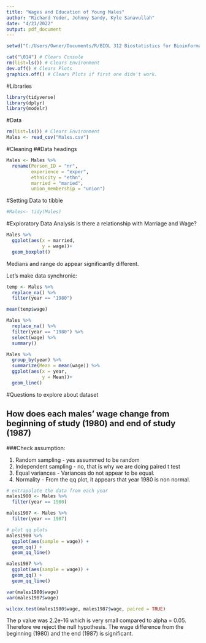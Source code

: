 ---
title: "Wages and Education of Young Males"
author: "Richard Yoder, Johnny Sandy, Kyle Sanavullah"
date: "4/21/2022"
output: pdf_document
---
```{r, message=FALSE}
setwd("C:/Users/Owner/Documents/R/BIOL 312 Biostatistics for Bioinformatics/Final Project")

cat("\014") # Clears Console
rm(list=ls()) # Clears Environment
dev.off() # Clears Plots
graphics.off() # Clears Plots if first one didn't work.
```

#Libraries
```{r, message=FALSE}
library(tidyverse)
library(dplyr)
library(modelr)
```

#Data
```{r, message=FALSE}
rm(list=ls()) # Clears Environment
Males <- read_csv("Males.csv")
```

#Cleaning
##Data headings
```{r}
Males <- Males %>% 
  rename(Person_ID = "nr",
         experience = "exper",
         ethnicity = "ethn",
         married = "maried",
         union_membership = "union")
```

#Setting Data to tibble
```{r}
#Males<- tidy(Males)
```

#Exploratory Data Analysis
Is there a relationship with Marriage and Wage?
```{r}
Males %>% 
  ggplot(aes(x = married,
             y = wage))+
  geom_boxplot()
```
Medians and range do appear significantly different.

Let's make data synchronic:
```{r}
temp <- Males %>%
  replace_na() %>%
  filter(year == "1980")

mean(temp$wage)

Males %>% 
  replace_na() %>% 
  filter(year == "1980") %>% 
  select(wage) %>% 
  summary()
```

```{r}
Males %>% 
  group_by(year) %>% 
  summarize(Mean = mean(wage)) %>% 
  ggplot(aes(x = year,
             y = Mean))+
  geom_line()
```

#Questions to explore about dataset

## How does each males' wage change from beginning of study (1980) and end of study (1987)

###Check assumption:

1) Random sampling - yes assummed to be random
2) Independent sampling - no, that is why we are doing paired t test
3) Equal variances - Variances do not appear to be equal.
4) Normality - From the qq plot, it appears that year 1980 is non normal.

```{r}
# extrapolate the data from each year
males1980 <- Males %>%
  filter(year == 1980)

males1987 <- Males %>%
  filter(year == 1987)

# plot qq plots
males1980 %>%
  ggplot(aes(sample = wage)) +
  geom_qq() +
  geom_qq_line()

males1987 %>%
  ggplot(aes(sample = wage)) +
  geom_qq() +
  geom_qq_line()

var(males1980$wage)
var(males1987$wage)

wilcox.test(males1980$wage, males1987$wage, paired = TRUE)
```
The p value was 2.2e-16 which is very small compared to alpha = 0.05. Therefore we reject the null hypothesis. The wage difference from the beginning (1980) and the end (1987) is significant.
